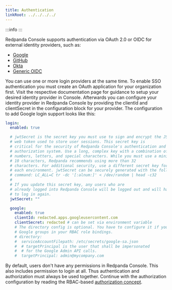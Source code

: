```yaml
---
title: Authentication
linkRoot: ../../../../
---
```


<head>
    <meta name="title" content="SSO Authentication in Redpanda Console | Redpanda Docs"/>
    <meta name="description" content="Configure authentication with external identity providers such as Google, GitHub or Okta in Redpanda Console."/>
    <link rel="canonical" href="https://docs.redpanda.com/docs/manage/security/console/authentication/" />
</head>


:::info
<EnterpriseLicenseNote frontmatter={frontMatter}/>
:::

Redpanda Console supports authentication via OAuth 2.0 or OIDC for external identity providers, such as:
- [Google](../google)
- [GitHub](../github)
- [Okta](../okta)
- [Generic OIDC](../generic-oidc)

You can use one or more login providers at the same time. To enable SSO authentication 
you must create an OAuth application for your organization first. Visit the respective
documentation page for guidance to setup your desired identity provider in Console.
Afterwards you can configure your identity provider in Redpanda Console by providing the
clientId and clientSecret in the configuration block for your provider. The configuration
to add Google login support looks like this:

```yaml
login:
  enabled: true

  # jwtSecret is the secret key you must use to sign and encrypt the JSON 
  # web token used to store user sessions. This secret key is 
  # critical for the security of Redpanda Console's authentication and 
  # authorization system. Use a long, complex key with a combination of 
  # numbers, letters, and special characters. While you must use a minimum of 
  # 10 characters, Redpanda recommends using more than 32 
  # characters. For additional security, use a different secret key for 
  # each environment. jwtSecret can be securely generated with the following 
  # command: LC_ALL=C tr -dc '[:alnum:]' < /dev/random | head -c32
  #
  # If you update this secret key, any users who are 
  # already logged into Redpanda Console will be logged out and will have 
  # to log in again.
  jwtSecret: ""

  google:
    enabled: true
    clientId: redacted.apps.googleusercontent.com
    clientSecret: redacted # can be set via environment variable
    # The directory config is optional. You have to configure it if you want to use
    # Google groups in your RBAC role bindings.
    # directory:
    #  serviceAccountFilepath: /etc/secrets/google-sa.json
    #  # targetPrincipal is the user that shall be impersonated
    #  # for the Google Admin API calls.
    #  targetPrincipal: admin@mycompany.com
```

By default, users don't have any permissions in Redpanda Console. This also includes permission
to login at all. Thus authentication and authorization must always be used together.
Continue with the authorization configuration by reading the RBAC-based [authorization
concept](../authorization).

